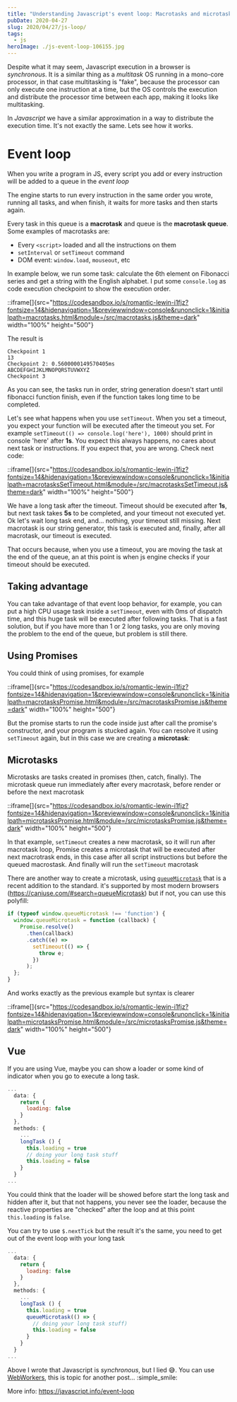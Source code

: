 ```yaml
---
title: "Understanding Javascript's event loop: Macrotasks and microtasks"
pubDate: 2020-04-27
slug: 2020/04/27/js-loop/
tags:
  - js
heroImage: ./js-event-loop-106155.jpg
---
```


Despite what it may seem, Javascript execution in a browser is _synchronous_. It is a similar thing as a _multitask_ OS running in a mono-core processor, in that case multitasking is "fake", because the processor can only execute one instruction at a time, but the OS controls the execution and distribute the processor time between each app, making it looks like multitasking.

In _Javascript_ we have a similar approximation in a way to distribute the execution time. It's not exactly the same. Lets see how it works.

# Event loop

When you write a program in JS, every script you add or every instruction will be added to a queue in the _event loop_

The engine starts to run every instruction in the same order you wrote, running all tasks, and when finish, it waits for more tasks and then starts again.

Every task in this queue is a **macrotask** and queue is the **macrotask queue**. Some examples of macrotasks are:

- Every `<script>` loaded and all the instructions on them
- `setInterval` or `setTimeout` command
- DOM event: `window.load`, `mouseout`, etc

In example below, we run some task: calculate the 6th element on Fibonacci series and get a string with the English alphabet. I put some `console.log` as code execution checkpoint to show the execution order.

::iframe[]{src="https://codesandbox.io/s/romantic-lewin-i1fjz?fontsize=14&hidenavigation=1&previewwindow=console&runonclick=1&initialpath=macrotasks.html&module=/src/macrotasks.js&theme=dark" width="100%" height="500"}

The result is

```
Checkpoint 1
13
Checkpoint 2: 0.5600000149570405ms
ABCDEFGHIJKLMNOPQRSTUVWXYZ
Checkpoint 3
```

As you can see, the tasks run in order, string generation doesn't start until fibonacci function finish, even if the function takes long time to be completed.

Let's see what happens when you use `setTimeout`. When you set a timeout, you expect your function will be executed after the timeout you set. For example `setTimeout(() => console.log('here'), 1000)` should print in console 'here' after **1s**. You expect this always happens, no cares about next task or instructions. If you expect that, you are wrong. Check next code:

::iframe[]{src="https://codesandbox.io/s/romantic-lewin-i1fjz?fontsize=14&hidenavigation=1&previewwindow=console&runonclick=1&initialpath=macrotasksSetTimeout.html&module=/src/macrotasksSetTimeout.js&theme=dark" width="100%" height="500"}

We have a long task after the timeout. Timeout should be executed after **1s**, but next task takes **5s** to be completed, and your timeout not executed yet. Ok let's wait long task end, and... nothing, your timeout still missing. Next macrotask is our string generator, this task is executed and, finally, after all macrotask, our timeout is executed.

That occurs because, when you use a timeout, you are moving the task at the end of the queue, an at this point is when js engine checks if your timeout should be executed.

## Taking advantage

You can take advantage of that event loop behavior, for example, you can put a high CPU usage task inside a `setTimeout`, even with 0ms of dispatch time, and this huge task will be executed after following tasks.
That is a fast solution, but if you have more than 1 or 2 long tasks, you are only moving the problem to the end of the queue, but problem is still there.

## Using Promises

You could think of using promises, for example

::iframe[]{src="https://codesandbox.io/s/romantic-lewin-i1fjz?fontsize=14&hidenavigation=1&previewwindow=console&runonclick=1&initialpath=macrotasksPromise.html&module=/src/macrotasksPromise.js&theme=dark" width="100%" height="500"}

But the promise starts to run the code inside just after call the promise's constructor, and your program is stucked again. You can resolve it using `setTimeout` again, but in this case we are creating a **microtask**:

## Microtasks

Microtasks are tasks created in promises (then, catch, finally). The microtask queue run immediately after every macrotask, before render or before the next macrotask

::iframe[]{src="https://codesandbox.io/s/romantic-lewin-i1fjz?fontsize=14&hidenavigation=1&previewwindow=console&runonclick=1&initialpath=microtasksPromise.html&module=/src/microtasksPromise.js&theme=dark" width="100%" height="500"}

In that example, `setTimeout` creates a new macrotask, so it will run after macrotask loop, Promise creates a microtask that will be executed after next macrotrask ends, in this case after all script instructions but before the queued macrostask. And finally will run the `setTimeout` macrotask

There are another way to create a microtask, using [`queueMicrotask`](https://developer.mozilla.org/en-US/docs/Web/API/WindowOrWorkerGlobalScope/queueMicrotask) that is a recent addition to the standard. it's supported by most modern browsers (https://caniuse.com/#search=queueMicrotask) but if not, you can use this polyfill:

```js
if (typeof window.queueMicrotask !== 'function') {
  window.queueMicrotask = function (callback) {
    Promise.resolve()
      .then(callback)
      .catch((e) =>
        setTimeout(() => {
          throw e;
        })
      );
  };
}
```

And works exactly as the previous example but syntax is clearer

::iframe[]{src="https://codesandbox.io/s/romantic-lewin-i1fjz?fontsize=14&hidenavigation=1&previewwindow=console&runonclick=1&initialpath=microtasksPromise.html&module=/src/microtasksPromise.js&theme=dark" width="100%" height="500"}

## Vue

If you are using Vue, maybe you can show a loader or some kind of indicator when you go to execute a long task.

```js
...
  data: {
    return {
      loading: false
    }
  },
  methods: {
    ...
    longTask () {
      this.loading = true
      // doing your long task stuff
      this.loading = false
    }
  }
...
```

You could think that the loader will be showed before start the long task and hidden after it, but that not happens, you never see the loader, because the reactive properties are "checked" after the loop and at this point `this.loading` is `false`.

You can try to use `$.nextTick` but the result it's the same, you need to get out of the event loop with your long task

```js
...
  data: {
    return {
      loading: false
    }
  },
  methods: {
    ...
    longTask () {
      this.loading = true
      queueMicrotask(() => {
        // doing your long task stuff)
        this.loading = false
      }
    }
  }
...
```

Above I wrote that Javascript is _synchronous_, but I lied :sweat_smile:. You can use [WebWorkers](https://developer.mozilla.org/en-US/docs/Web/API/Web_Workers_API/Using_web_workers), this is topic for another post... :simple_smile:

More info: https://javascript.info/event-loop
